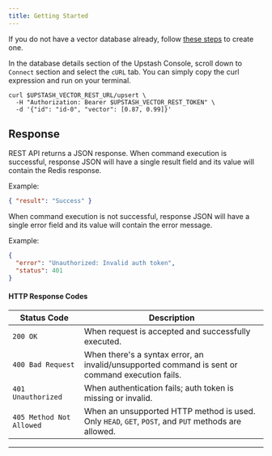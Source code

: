 ```yaml
---
title: Getting Started
---
```


If you do not have a vector database already, follow [these steps](https://upstash.com/docs/vector/overall/getstarted) to create one.

In the database details section of the Upstash Console, scroll down to `Connect` section and select the `cURL` tab. You can simply copy the curl expression and run on your terminal.

```shell
curl $UPSTASH_VECTOR_REST_URL/upsert \
  -H "Authorization: Bearer $UPSTASH_VECTOR_REST_TOKEN" \
  -d '{"id": "id-0", "vector": [0.87, 0.99]}'
```

## Response

REST API returns a JSON response. When command execution is successful, response JSON will have a single result field and its value will contain the Redis response.

Example:

```json
{ "result": "Success" }
```

When command execution is not successful, response JSON will have a single error field and its value will contain the error message.

Example:

```json
{
  "error": "Unauthorized: Invalid auth token",
  "status": 401
}
```

#### HTTP Response Codes

| Status Code              | Description                                                                                         |
| ------------------------ | --------------------------------------------------------------------------------------------------- |
| `200 OK`                 | When request is accepted and successfully executed.                                                 |
| `400 Bad Request`        | When there's a syntax error, an invalid/unsupported command is sent or command execution fails.     |
| `401 Unauthorized`       | When authentication fails; auth token is missing or invalid.                                        |
| `405 Method Not Allowed` | When an unsupported HTTP method is used. Only `HEAD`, `GET`, `POST`, and `PUT` methods are allowed. |

---
